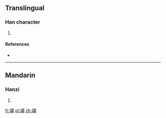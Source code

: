 ==Translingual==

===Han character===
{{Han char|rn=96|rad=玉|as=12|sn=16|four=|canj=MGLX}}

# {{defn|Han|sort=玉12}}

====References====
* {{Han ref|kx=0742.050|dkj=21241|dj=1151.180|hdz=21142.080|uh=749B|ud=29851}}

----

==Mandarin==

===Hanzi===
{{cmn-hanzi|pin=[[jīn]] ([[jin1]]), [[sù]] ([[su4]])|wg=chin<sup>1</sup>, su<sup>4</sup>}}

# {{defn|lang=cmn|sort=玉12}}

[[fr:璛]]
[[pl:璛]]
[[zh:璛]]